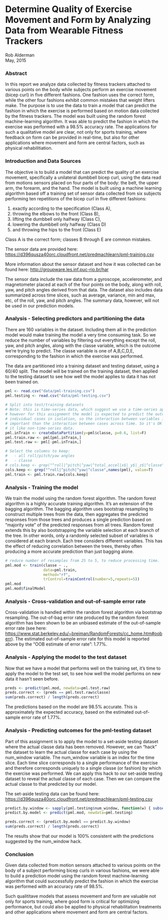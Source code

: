 # Determine Quality of Exercise Movement and Form by Analyzing Data from Wearable Fitness Trackers

Rob Alderman  
May, 2015

### Abstract

In this report we analyze data collected by fitness trackers attached 
to various points on the body while subjects perform an exercise movement
(bicep curl) in five different fashions. One fashion uses the correct form, 
while the other four fashions exhibit common mistakes that weight lifters make. 
The purpose is to use the data to train a model that can predict the fashion in 
which the exercise is performed based on motion data collected by the fitness
trackers. The model was built using the random forest machine-learning algorithm.
It was able to predict the fashion in which the exercise was performed
with a 98.5% accuracy rate.  The applications for such a qualitative model 
are clear, not only for sports training, where feedback on form can be provided
in real-time, but also for other applications where movement and form are central
factors, such as physical rehabilitiation.


### Introduction and Data Sources

The objective is to build a model that can predict the quality of an exercise movement,
specifically a unilateral dumbbell bicep curl, using the data read from motions sensors
placed on four parts of the body: the belt, the upper arm, the forearm, and the hand.
The model is built using a machine learning algorithm based off a training set of
sensor data collected from six subjects performing ten repetitions of the bicep curl
in five different fashions: 

1. exactly according to the specification (Class A), 
2. throwing the elbows to the front (Class B), 
3. lifting the dumbbell only halfway (Class C), 
4. lowering the dumbbell only halfway (Class D) 
5. and throwing the hips to the front (Class E)

Class A is the correct form; classes B through E are common mistakes.

The sensor data are provided here: [https://d396qusza40orc.cloudfront.net/predmachlearn/pml-training.csv](https://d396qusza40orc.cloudfront.net/predmachlearn/pml-training.csv)

More information about the sensor dataset and how it was collected can be found here: [http://groupware.les.inf.puc-rio.br/har](http://groupware.les.inf.puc-rio.br/har)

The sensor data include the raw data from a gyroscope, accelerometer, and magnetometer placed
at each of the four points on the body, along with roll, yaw, and pitch angles derived from 
that data.  The dataset also includes data summarized across time slices, such as average, variance, 
min and max, etc, of the roll, yaw, and pitch angles.  The summary data, however, will not be
used in our prediction models.


### Analysis - Selecting predictors and partitioning the data

There are 160 variables in the dataset.  Including them all in the prediction model
would make training the model a very time consuming task.  So we reduce the number
of variables by filtering out everything except the roll, yaw, and pitch angles,
along with the classe variable, which is the outcome we're trying to predict.  The
classe variable is one of A,B,C,D,E, corresponding to the fashion in which the 
exercise was performed.

The data are partitioned into a training dataset and testing dataset, using a
60/40 split.  The model will be trained on the training dataset, then applied
to the testing dataset to see how well the model applies to data it has not 
been trained on.


```r
pml <- read.csv("data/pml-training.csv")
pml.testing <- read.csv("data/pml-testing.csv")
                      
# Split into test/training datasets
# Note: this is time-series data, which suggest we use a time-series approach;
# however for this assignment the model is expected to predict the outcome for 
# individual cases in isolation, so the interaction between variables is more 
# important than the interaction between cases across time. So it's OK to treat 
# it like non-time-series data.
pml.inTrain <- createDataPartition(y=pml$classe, p=0.6, list=F)
pml.train.raw <- pml[pml.inTrain,]
pml.test.raw <- pml[-pml.inTrain,]

# Select the columns to keep: 
#   - all roll/pitch/yaw angles
#   - classe
# cols.keep <- grep("^roll|^pitch|^yaw|^total_accel|x$|_y$|_z$|^classe",names(pml), value=T)
cols.keep <- grep("^roll|^pitch|^yaw|^classe",names(pml), value=T)
pml.train <- pml.train.raw[cols.keep]
```

### Analysis - Training the model

We train the model using the random forest algorithm.  The random forest algorithm is 
a highly accurate training algorithm.  It's an extension of the bagging algorithm.
The bagging algorithm uses bootstrap resampling to construct multiple trees from the
data, then aggregates the predicted responses from those trees and produces a single
prediction based on "majority vote" of the predicted responses from all trees.
Random forest extends this by also bootstrapping the variable selection at each
branch of the tree.  In other words, only a randomly selected subset of variables is considered
at each branch. Each tree considers different variables.  This has the effect of 
reducing correlation between the trees, thereby often producing a more accurate prediction
than just bagging alone.


```r

# reduce number of resamples from 25 to 5, to reduce processing time.
pml.mod <- train(classe ~ ., 
                 data=pml.train, 
                 method="rf", 
                 trControl=trainControl(number=5,repeats=5))
pml.mod
pml.mod$finalModel

```

### Analysis - Cross-validation and out-of-sample error rate

Cross-validation is handled within the random forest algorithm via bootstrap resampling.
The out-of-bag error rate produced by the random forest algorithm has been shown to be
an unbiased estimate of the out-of-sample error rate
(see here: [https://www.stat.berkeley.edu/~breiman/RandomForests/cc_home.htm#ooberr](https://www.stat.berkeley.edu/~breiman/RandomForests/cc_home.htm#ooberr)). 
The estimated out-of-sample error rate for this model is reported above by the "OOB estimate of error rate": 1.77%.


### Analysis - Applying the model to the test dataset

Now that we have a model that performs well on the training set, it's time to 
apply the model to the test set, to see how well the model performs on new data
it hasn't seen before.

```r
preds <- predict(pml.mod, newdata=pml.test.raw)
preds.correct <- (preds == pml.test.raw$classe)
sum(preds.correct) / length(preds.correct)
```

The predictions based on the model are 98.5% accurate.  This is approximately the
expected accuracy, based on the estimated out-of-sample error rate of 1.77%.


### Analysis - Predicting outcomes for the pml-testing dataset

Part of this assignment is to apply the model to a set-aside testing dataset where 
the actual classe data has been removed.  However, we can "hack" the dataset to learn
the actual classe for each case by using the num_window variable.  The num_window
variable is an index for the time slice.  Each time slice corresponds to a single
performance of the exercise and therefore corresponds uniquely to a single classe
(or fashion) by which the exercise was performed. We can apply this hack to our 
set-aside testing dataset to reveal the actual classe of each case.  Then we
can compare the actual classe to that predicted by our model.

The set-aside testing data can be found here: [https://d396qusza40orc.cloudfront.net/predmachlearn/pml-testing.csv](https://d396qusza40orc.cloudfront.net/predmachlearn/pml-testing.csv)

```r

predict.by.window <- sapply(pml.testing$num_window, function(w) { subset( pml,  num_window == w)$classe[1] } )
predict.by.model <- predict(pml.mod, newdata=pml.testing)

preds.correct <- (predict.by.model == predict.by.window)
sum(preds.correct) / length(preds.correct)
```

The results show that our model is 100% consistent with the predictions suggested by the 
num_window hack.



### Conclusion

Given data collected from motion sensors attached to various points on the body 
of a subject performing bicep curls in various fashions, we were able to build a
prediction model using the random forest machine-learning algorithm that could
successfully predict the fashion in which the exercise was performed with an
accuracy rate of 98.5%.  

Such qualititave models that assess movement and form are valuable not only
for sports training, where good form is critical for optimizing performance, 
but could also be applied to physical rehabilitation treatments and other applications
where movement and form are central factors.




